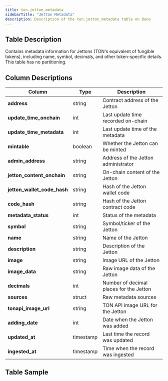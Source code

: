 ```yaml
---
title: ton.jetton_metadata
sidebarTitle: "Jetton Metadata"
description: Description of the ton.jetton_metadata table on Dune
---
```


## Table Description
Contains metadata information for Jettons (TON's equivalent of fungible tokens), including name, symbol, decimals, and other token-specific details. This table has no partitioning.

## Column Descriptions
| **Column**                  | **Type**  | **Description**                         |
|-----------------------------|-----------|-----------------------------------------|
| **address**                 | string    | Contract address of the Jetton          |
| **update_time_onchain**     | int       | Last update time recorded on-chain      |
| **update_time_metadata**    | int       | Last update time of the metadata        |
| **mintable**                | boolean   | Whether the Jetton can be minted        |
| **admin_address**           | string    | Address of the Jetton administrator     |
| **jetton_content_onchain**  | string    | On-chain content of the Jetton          |
| **jetton_wallet_code_hash** | string    | Hash of the Jetton wallet code          |
| **code_hash**               | string    | Hash of the Jetton contract code        |
| **metadata_status**         | int       | Status of the metadata                  |
| **symbol**                  | string    | Symbol/ticker of the Jetton             |
| **name**                    | string    | Name of the Jetton                      |
| **description**             | string    | Description of the Jetton               |
| **image**                   | string    | Image URL of the Jetton                 |
| **image_data**              | string    | Raw image data of the Jetton            |
| **decimals**                | int       | Number of decimal places for the Jetton |
| **sources**                 | struct    | Raw metadata sources                    |
| **tonapi_image_url**        | string    | TON API image URL for the Jetton        |
| **adding_date**             | int       | Date when the Jetton was added          |
| **updated_at**              | timestamp | Last time the record was updated        |
| **ingested_at**             | timestamp | Time when the record was ingested       |

## Table Sample


<TableSample tableSchema="ton" tableName="jetton_metadata" />
